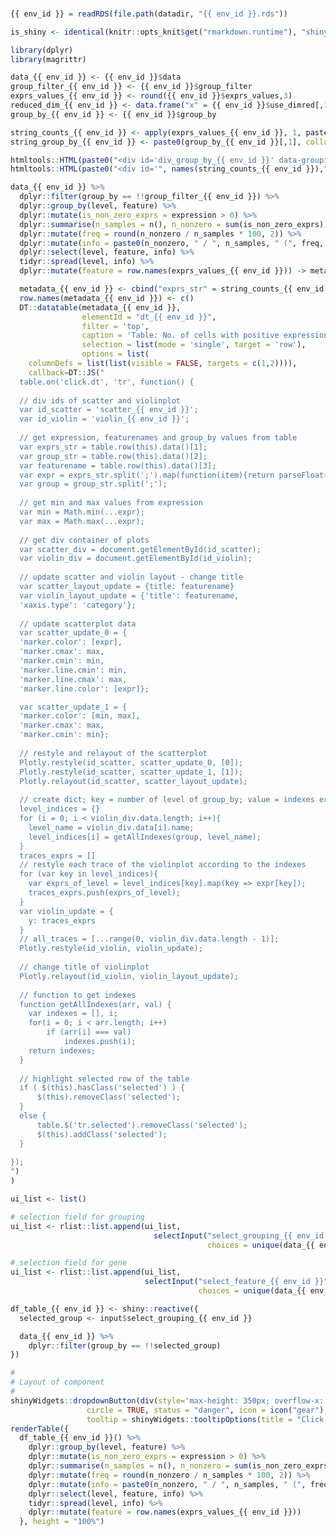 ###

<!-- Component created on {{ date }} -->

```r
{{ env_id }} = readRDS(file.path(datadir, "{{ env_id }}.rds"))

is_shiny <- identical(knitr::opts_knit$get("rmarkdown.runtime"), "shiny")

library(dplyr)
library(magrittr)

data_{{ env_id }} <- {{ env_id }}$data
group_filter_{{ env_id }} <- {{ env_id }}$group_filter
exprs_values_{{ env_id }} <- round({{ env_id }}$exprs_values,3)
reduced_dim_{{ env_id }} <- data.frame("x" = {{ env_id }}$use_dimred[,1], "y" = {{ env_id }}$use_dimred[,2])
group_by_{{ env_id }} <- {{ env_id }}$group_by

string_counts_{{ env_id }} <- apply(exprs_values_{{ env_id }}, 1, paste0, collapse = ";")
string_group_by_{{ env_id }} <- paste0(group_by_{{ env_id }}[,1], collapse = ";")
```

```r

htmltools::HTML(paste0("<div id='div_group_by_{{ env_id }}' data-grouping='",string_group_by_{{ env_id }},"'></div>"))
htmltools::HTML(paste0("<div id='", names(string_counts_{{ env_id }}),"' data-expression='", string_counts_{{ env_id }},"'></div>"))

data_{{ env_id }} %>%
  dplyr::filter(group_by == !!group_filter_{{ env_id }}) %>%
  dplyr::group_by(level, feature) %>%
  dplyr::mutate(is_non_zero_exprs = expression > 0) %>%
  dplyr::summarise(n_samples = n(), n_nonzero = sum(is_non_zero_exprs)) %>%
  dplyr::mutate(freq = round(n_nonzero / n_samples * 100, 2)) %>%
  dplyr::mutate(info = paste0(n_nonzero, " / ", n_samples, " (", freq, "%)")) %>%
  dplyr::select(level, feature, info) %>%
  tidyr::spread(level, info) %>% 
  dplyr::mutate(feature = row.names(exprs_values_{{ env_id }})) -> metadata_{{ env_id }}

  metadata_{{ env_id }} <- cbind("exprs_str" = string_counts_{{ env_id }}, "group_str" = string_group_by_{{ env_id }}, metadata_{{ env_id }})
  row.names(metadata_{{ env_id }}) <- c()
  DT::datatable(metadata_{{ env_id }}, 
                elementId = "dt_{{ env_id }}", 
                filter = 'top', 
                caption = 'Table: No. of cells with positive expression (>0)', 
                selection = list(mode = 'single', target = 'row'), 
                options = list(
    columnDefs = list(list(visible = FALSE, targets = c(1,2)))),
    callback=DT::JS("
  table.on('click.dt', 'tr', function() {
  
  // div ids of scatter and violinplot
  var id_scatter = 'scatter_{{ env_id }}';
  var id_violin = 'violin_{{ env_id }}';
  
  // get expression, featurenames and group_by values from table
  var exprs_str = table.row(this).data()[1];
  var group_str = table.row(this).data()[2];
  var featurename = table.row(this).data()[3];
  var expr = exprs_str.split(';').map(function(item){return parseFloat(item);});
  var group = group_str.split(';');
  
  // get min and max values from expression
  var min = Math.min(...expr);
  var max = Math.max(...expr);
  
  // get div container of plots
  var scatter_div = document.getElementById(id_scatter);
  var violin_div = document.getElementById(id_violin);
  
  // update scatter and violin layout - change title
  var scatter_layout_update = {title: featurename}
  var violin_layout_update = {'title': featurename,
  'xaxis.type': 'category'};
  
  // update scatterplot data
  var scatter_update_0 = {
  'marker.color': [expr],
  'marker.cmax': max,
  'marker.cmin': min,
  'marker.line.cmin': min,
  'marker.line.cmax': max,
  'marker.line.color': [expr]};

  var scatter_update_1 = {
  'marker.color': [min, max],
  'marker.cmax': max,
  'marker.cmin': min};
  
  // restyle and relayout of the scatterplot
  Plotly.restyle(id_scatter, scatter_update_0, [0]);
  Plotly.restyle(id_scatter, scatter_update_1, [1]);
  Plotly.relayout(id_scatter, scatter_layout_update);
  
  // create dict; key = number of level of group_by; value = indexes extractet from the hole expression array according to the level 
  level_indices = {}
  for (i = 0; i < violin_div.data.length; i++){
    level_name = violin_div.data[i].name;
    level_indices[i] = getAllIndexes(group, level_name);
  }
  traces_exprs = []
  // restyle each trace of the violinplot according to the indexes
  for (var key in level_indices){
    var exprs_of_level = level_indices[key].map(key => expr[key]);
    traces_exprs.push(exprs_of_level);
  }
  var violin_update = {
    y: traces_exprs
  }
  // all_traces = [...range(0, violin_div.data.length - 1)];
  Plotly.restyle(id_violin, violin_update);
  
  // change title of violinplot
  Plotly.relayout(id_violin, violin_layout_update);
  
  // function to get indexes
  function getAllIndexes(arr, val) {
    var indexes = [], i;
    for(i = 0; i < arr.length; i++)
        if (arr[i] === val)
            indexes.push(i);
    return indexes;
  }
  
  // highlight selected row of the table
  if ( $(this).hasClass('selected') ) {
      $(this).removeClass('selected');
  }
  else {
      table.$('tr.selected').removeClass('selected');
      $(this).addClass('selected');
  }
  
});
")
)
```

```r
ui_list <- list()

# selection field for grouping
ui_list <- rlist::list.append(ui_list,
                                selectInput("select_grouping_{{ env_id }}", label = "Select column for grouping:",
                                            choices = unique(data_{{ env_id }}$group_by), selected = group_filter_{{ env_id }}))

# selection field for gene
ui_list <- rlist::list.append(ui_list,
                              selectInput("select_feature_{{ env_id }}", label = "Select a feature:",
                                          choices = unique(data_{{ env_id }}$feature)))

df_table_{{ env_id }} <- shiny::reactive({
  selected_group <- input$select_grouping_{{ env_id }}

  data_{{ env_id }} %>%
    dplyr::filter(group_by == !!selected_group) 
})

#
# Layout of component
#
shinyWidgets::dropdownButton(div(style='max-height: 350px; overflow-x: auto;',do.call(shiny::inputPanel, ui_list)),
                 circle = TRUE, status = "danger", icon = icon("gear"), width = "300px",
                 tooltip = shinyWidgets::tooltipOptions(title = "Click, to change plot settings:"))
renderTable({
  df_table_{{ env_id }}() %>%
    dplyr::group_by(level, feature) %>%
    dplyr::mutate(is_non_zero_exprs = expression > 0) %>%
    dplyr::summarise(n_samples = n(), n_nonzero = sum(is_non_zero_exprs)) %>%
    dplyr::mutate(freq = round(n_nonzero / n_samples * 100, 2)) %>%
    dplyr::mutate(info = paste0(n_nonzero, " / ", n_samples, " (", freq, "%)")) %>%
    dplyr::select(level, feature, info) %>%
    tidyr::spread(level, info) %>% 
    dplyr::mutate(feature = row.names(exprs_values_{{ env_id }}))
  }, height = "100%")

```

